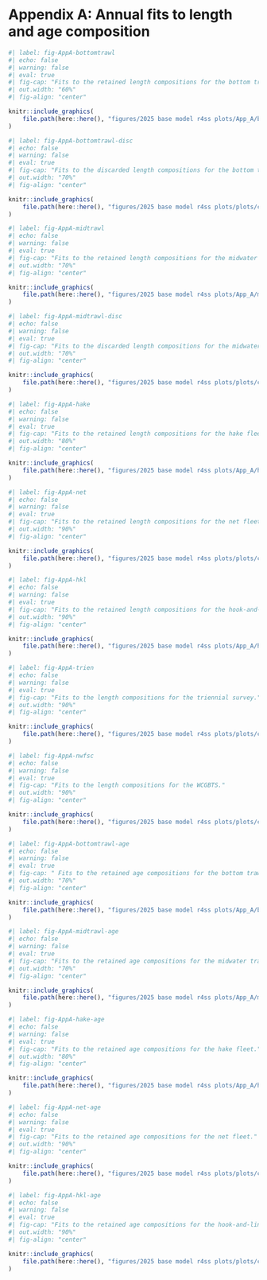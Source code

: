 
# Appendix A: Annual fits to length and age composition

\setcounter{figure}{0}
\setcounter{equation}{0}
\setcounter{table}{0}
\renewcommand{\thefigure}{A\arabic{figure}}
\renewcommand{\theequation}{A\arabic{equation}}
\renewcommand{\thetable}{A\arabic{table}}

```r
#| label: fig-AppA-bottomtrawl
#| echo: false
#| warning: false
#| eval: true
#| fig-cap: "Fits to the retained length compositions for the bottom trawl fleet."
#| out.width: "60%"
#| fig-align: "center"

knitr::include_graphics(
    file.path(here::here(), "figures/2025 base model r4ss plots/App_A/bottom_lenfit.png")
)

```

```r
#| label: fig-AppA-bottomtrawl-disc
#| echo: false
#| warning: false
#| eval: true
#| fig-cap: "Fits to the discarded length compositions for the bottom trawl fleet."
#| out.width: "70%"
#| fig-align: "center"

knitr::include_graphics(
    file.path(here::here(), "figures/2025 base model r4ss plots/plots/comp_lenfit_flt1mkt1.png")
)

```

```r
#| label: fig-AppA-midtrawl
#| echo: false
#| warning: false
#| eval: true
#| fig-cap: "Fits to the retained length compositions for the midwater trawl fleet."
#| out.width: "70%"
#| fig-align: "center"

knitr::include_graphics(
    file.path(here::here(), "figures/2025 base model r4ss plots/App_A/midwater_lenfit.png")
)

```

```r
#| label: fig-AppA-midtrawl-disc
#| echo: false
#| warning: false
#| eval: true
#| fig-cap: "Fits to the discarded length compositions for the midwater trawl fleet."
#| out.width: "70%"
#| fig-align: "center"

knitr::include_graphics(
    file.path(here::here(), "figures/2025 base model r4ss plots/plots/comp_lenfit_flt2mkt1.png")
)

```

```r
#| label: fig-AppA-hake
#| echo: false
#| warning: false
#| eval: true
#| fig-cap: "Fits to the retained length compositions for the hake fleet."
#| out.width: "80%"
#| fig-align: "center"

knitr::include_graphics(
    file.path(here::here(), "figures/2025 base model r4ss plots/App_A/hake_lenfit.png")
)

```

```r
#| label: fig-AppA-net
#| echo: false
#| warning: false
#| eval: true
#| fig-cap: "Fits to the retained length compositions for the net fleet."
#| out.width: "90%"
#| fig-align: "center"

knitr::include_graphics(
    file.path(here::here(), "figures/2025 base model r4ss plots/plots/comp_lenfit_flt4mkt0.png")
)

```

```r
#| label: fig-AppA-hkl
#| echo: false
#| warning: false
#| eval: true
#| fig-cap: "Fits to the retained length compositions for the hook-and-line fleet."
#| out.width: "90%"
#| fig-align: "center"

knitr::include_graphics(
    file.path(here::here(), "figures/2025 base model r4ss plots/App_A/hkl_lenfit.png")
)

```

```r
#| label: fig-AppA-trien
#| echo: false
#| warning: false
#| eval: true
#| fig-cap: "Fits to the length compositions for the triennial survey."
#| out.width: "90%"
#| fig-align: "center"

knitr::include_graphics(
    file.path(here::here(), "figures/2025 base model r4ss plots/plots/comp_lenfit_flt7mkt0.png")
)

```

```r
#| label: fig-AppA-nwfsc
#| echo: false
#| warning: false
#| eval: true
#| fig-cap: "Fits to the length compositions for the WCGBTS."
#| out.width: "90%"
#| fig-align: "center"

knitr::include_graphics(
    file.path(here::here(), "figures/2025 base model r4ss plots/plots/comp_lenfit_flt8mkt0.png")
)

```


```r
#| label: fig-AppA-bottomtrawl-age
#| echo: false
#| warning: false
#| eval: true
#| fig-cap: " Fits to the retained age compositions for the bottom trawl fleet."
#| out.width: "70%"
#| fig-align: "center"

knitr::include_graphics(
    file.path(here::here(), "figures/2025 base model r4ss plots/App_A/bottom_agefit.png")
)

```


```r
#| label: fig-AppA-midtrawl-age
#| echo: false
#| warning: false
#| eval: true
#| fig-cap: "Fits to the retained age compositions for the midwater trawl fleet."
#| out.width: "70%"
#| fig-align: "center"

knitr::include_graphics(
    file.path(here::here(), "figures/2025 base model r4ss plots/App_A/midwater_agefit.png")
)

```

```r
#| label: fig-AppA-hake-age
#| echo: false
#| warning: false
#| eval: true
#| fig-cap: "Fits to the retained age compositions for the hake fleet."
#| out.width: "80%"
#| fig-align: "center"

knitr::include_graphics(
    file.path(here::here(), "figures/2025 base model r4ss plots/App_A/hake_agefit.png")
)

```

```r
#| label: fig-AppA-net-age
#| echo: false
#| warning: false
#| eval: true
#| fig-cap: "Fits to the retained age compositions for the net fleet."
#| out.width: "90%"
#| fig-align: "center"

knitr::include_graphics(
    file.path(here::here(), "figures/2025 base model r4ss plots/plots/comp_agefit_flt4mkt0.png")
)

```

```r
#| label: fig-AppA-hkl-age
#| echo: false
#| warning: false
#| eval: true
#| fig-cap: "Fits to the retained age compositions for the hook-and-line fleet."
#| out.width: "90%"
#| fig-align: "center"

knitr::include_graphics(
    file.path(here::here(), "figures/2025 base model r4ss plots/plots/comp_agefit_flt5mkt0.png")
)

```

\clearpage